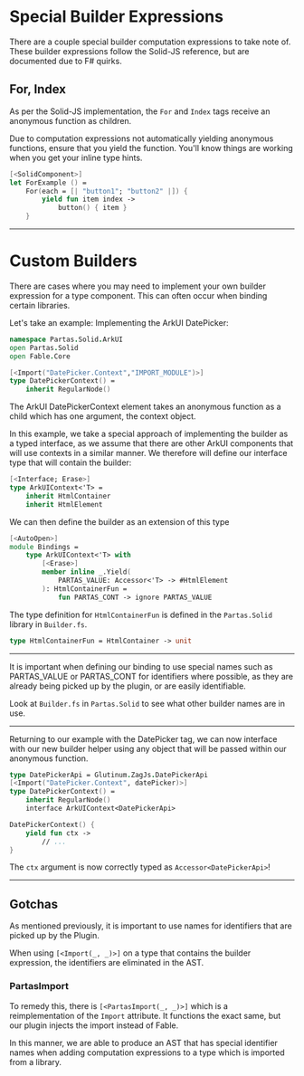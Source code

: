 
# Special Builder Expressions

There are a couple special builder computation expressions to take note of. These builder expressions follow the Solid-JS reference, but are documented due to F# quirks.

## For, Index

As per the Solid-JS implementation, the `For` and `Index` tags receive an anonymous function as children.

Due to computation expressions not automatically yielding anonymous functions, ensure that you yield the function. You'll know things are working when you get your inline type hints.

```fsharp
[<SolidComponent>]
let ForExample () =
    For(each = [| "button1"; "button2" |]) {
        yield fun item index ->
            button() { item }
    }
```
<ForExample></ForExample>

---

# Custom Builders

There are cases where you may need to implement your own builder expression for a type component. This can often occur when binding certain libraries.

Let's take an example: Implementing the ArkUI DatePicker:

```fsharp
namespace Partas.Solid.ArkUI
open Partas.Solid
open Fable.Core

[<Import("DatePicker.Context","IMPORT_MODULE")>]
type DatePickerContext() =
    inherit RegularNode()
```

The ArkUI DatePickerContext element takes an anonymous function as a child which has one argument, the context object.

In this example, we take a special approach of implementing the builder as a typed interface, as we assume that there are other ArkUI components that will use contexts in a similar manner. We therefore will define our interface type that will contain the builder:

```fsharp
[<Interface; Erase>]
type ArkUIContext<'T> =
    inherit HtmlContainer
    inherit HtmlElement
```

We can then define the builder as an extension of this type

```fsharp "HtmlContainerFun"
[<AutoOpen>]
module Bindings =
    type ArkUIContext<'T> with
        [<Erase>]
        member inline _.Yield(
            PARTAS_VALUE: Accessor<'T> -> #HtmlElement
        ): HtmlContainerFun =
            fun PARTAS_CONT -> ignore PARTAS_VALUE
```

The type definition for `HtmlContainerFun` is defined in the `Partas.Solid` library in `Builder.fs`.

```fsharp title="Builder.fs"
type HtmlContainerFun = HtmlContainer -> unit
```

---

It is important when defining our binding to use special names such as PARTAS_VALUE or PARTAS_CONT for identifiers where possible, as they are already being picked up by the plugin, or are easily identifiable.

Look at `Builder.fs` in `Partas.Solid` to see what other builder names are in use.

---

Returning to our example with the DatePicker tag, we can now interface with our new builder helper using any object that will be passed within our anonymous function.

```fsharp
type DatePickerApi = Glutinum.ZagJs.DatePickerApi
[<Import("DatePicker.Context", datePicker)>]
type DatePickerContext() =
    inherit RegularNode()
    interface ArkUIContext<DatePickerApi>
```

```fsharp title="Example Usage"
DatePickerContext() {
    yield fun ctx ->
        // ...
}
```

The `ctx` argument is now correctly typed as `Accessor<DatePickerApi>`!

---

## Gotchas

As mentioned previously, it is important to use names for identifiers that are picked up by the Plugin.

When using `[<Import(_, _)>]` on a type that contains the builder expression, the identifiers are eliminated in the AST.

### PartasImport

To remedy this, there is `[<PartasImport(_, _)>]` which is a reimplementation of the `Import` attribute. It functions the exact same, but our plugin injects the import instead of Fable.

In this manner, we are able to produce an AST that has special identifier names when adding computation expressions to a type which is imported from a library.
